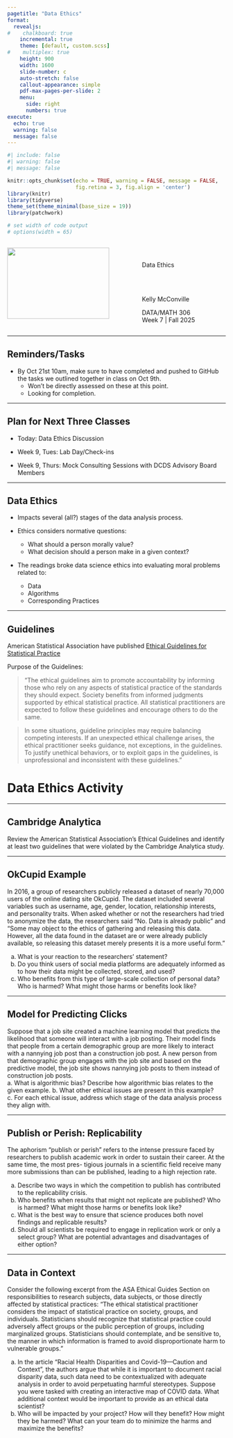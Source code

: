 ```yaml
---
pagetitle: "Data Ethics"
format: 
  revealjs:
#    chalkboard: true
    incremental: true
    theme: [default, custom.scss]
#    multiplex: true
    height: 900
    width: 1600
    slide-number: c
    auto-stretch: false
    callout-appearance: simple
    pdf-max-pages-per-slide: 2
    menu: 
      side: right
      numbers: true
execute:
  echo: true
  warning: false
  message: false
---
```


```r
#| include: false
#| warning: false
#| message: false

knitr::opts_chunk$set(echo = TRUE, warning = FALSE, message = FALSE, 
                      fig.retina = 3, fig.align = 'center')
library(knitr)
library(tidyverse)
theme_set(theme_minimal(base_size = 19))
library(patchwork)

# set width of code output
# options(width = 65)
```



::::: columns
::: {.column .center width="60%"}
![](img/Data306_Unicorn_Fall2025.png){width="90%"}
:::

::: {.column .center width="40%"}
<br>

[Data Ethics]{.custom-title}

<br>
<br>

[Kelly McConville]{.custom-subtitle}

[DATA/MATH 306 <br> Week 7 \| Fall 2025]{.custom-subtitle}
:::
:::::

---

## Reminders/Tasks

* By Oct 21st 10am, make sure to have completed and pushed to GitHub the tasks we outlined together in class on Oct 9th.
    + Won't be directly assessed on these at this point.  
    + Looking for completion.



---

## Plan for Next Three Classes

* Today: Data Ethics Discussion

* Week 9, Tues: Lab Day/Check-ins

* Week 9, Thurs: Mock Consulting Sessions with DCDS Advisory Board Members
    
---

## Data Ethics

* Impacts several (all?) stages of the data analysis process.

* Ethics considers normative questions: 
    + What should a person morally value?
    + What decision should a person make in a given context?
    
* The readings broke data science ethics into evaluating moral problems related to:
    + Data
    + Algorithms
    + Corresponding Practices

---

## Guidelines
    
American Statistical Association have published [Ethical Guidelines for Statistical Practice](https://www.amstat.org/your-career/ethical-guidelines-for-statistical-practice)

Purpose of the Guidelines:

> "The ethical guidelines aim to promote accountability by informing those who rely on any aspects of statistical practice of the standards they should expect. Society benefits from informed judgments supported by ethical statistical practice. All statistical practitioners are expected to follow these guidelines and encourage others to do the same.

> In some situations, guideline principles may require balancing competing interests. If an unexpected ethical challenge arises, the ethical practitioner seeks guidance, not exceptions, in the guidelines. To justify unethical behaviors, or to exploit gaps in the guidelines, is unprofessional and inconsistent with these guidelines."

# Data Ethics Activity

---

## Cambridge Analytica

Review the American Statistical Association’s Ethical Guidelines and identify at least two guidelines that were violated by the Cambridge Analytica study.  

---

## OkCupid Example

In 2016, a group of researchers publicly released a dataset of nearly 70,000 users of the online dating site OkCupid.  The dataset included several variables such as username, age, gender, location, relationship interests, and personality traits.  When asked whether or not the researchers had tried to anonymize the data, the researchers said “No.  Data is already public” and “Some may object to the ethics of gathering and releasing this data. However, all the data found in the dataset are or were already publicly available, so releasing this dataset merely presents it is a more useful form.”

a. What is your reaction to the researchers’ statement?
b. Do you think users of social media platforms are adequately informed as to how their data might be collected, stored, and used?
c. Who benefits from this type of large-scale collection of personal data? Who is harmed? What might those harms or benefits look like?

---

## Model for Predicting Clicks

Suppose that a job site created a machine learning model that predicts the likelihood that someone will interact with a job posting.  Their model finds that people from a certain demographic group are more likely to interact with a nannying job post than a construction job post.  A new person from that demographic group engages with the job site and based on the predictive model, the job site shows nannying job posts to them instead of construction job posts.  
a. What is algorithmic bias?  Describe how algorithmic bias relates to the given example.
b. What other ethical issues are present in this example?
c. For each ethical issue, address which stage of the data analysis process they align with.

---

## Publish or Perish: Replicability

The aphorism “publish or perish” refers to the intense pressure faced by researchers to publish academic work in order to sustain their career. At the same time, the most pres- tigious journals in a scientific field receive many more submissions than can be published, leading to a high rejection rate. 

a. Describe two ways in which the competition to publish has contributed to the replicability crisis.
b. Who benefits when results that might not replicate are published? Who is harmed? What might those harms or benefits look like?
c. What is the best way to ensure that science produces both novel findings and replicable results?
d. Should all scientists be required to engage in replication work or only a select group? What are potential advantages and disadvantages of either option?

---

## Data in Context

Consider the following excerpt from the ASA Ethical Guides Section on responsibilities to research subjects, data subjects, or those directly affected by statistical practices: “The ethical statistical practitioner considers the impact of statistical practice on society, groups, and individuals. Statisticians should recognize that statistical practice could adversely affect groups or the public perception of groups, including marginalized groups. Statisticians should contemplate, and be sensitive to, the manner in which information is framed to avoid disproportionate harm to vulnerable groups.”

a. In the article “Racial Health Disparities and Covid-19—Caution and Context”, the authors argue that while it is important to document racial disparity data, such data need to be contextualized with adequate analysis in order to avoid perpetuating harmful stereotypes.  Suppose you were tasked with creating an interactive map of COVID data.  What additional context would be important to provide as an ethical data scientist?
b. Who will be impacted by your project? How will they benefit?  How might they be harmed?  What can your team do to minimize the harms and maximize the benefits?

